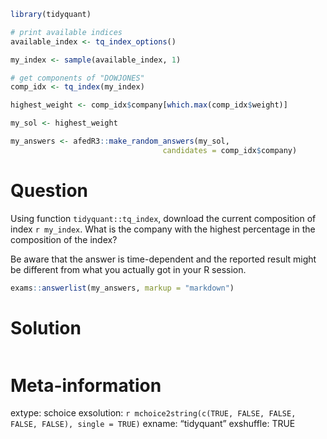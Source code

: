 ```r
library(tidyquant)

# print available indices
available_index <- tq_index_options()

my_index <- sample(available_index, 1)

# get components of "DOWJONES"
comp_idx <- tq_index(my_index)

highest_weight <- comp_idx$company[which.max(comp_idx$weight)]

my_sol <- highest_weight 
```

```r
my_answers <- afedR3::make_random_answers(my_sol, 
                                  candidates = comp_idx$company)
```

Question
========

Using function `tidyquant::tq_index`, download the current composition of index `r my_index`. What is the company with the highest percentage in the composition of the index? 

Be aware that the answer is time-dependent and the reported result might be different from what you actually got in your R session.

```r
exams::answerlist(my_answers, markup = "markdown")
```

Solution
================

```r
```


Meta-information
================
extype: schoice
exsolution: `r mchoice2string(c(TRUE, FALSE, FALSE, FALSE, FALSE), single = TRUE)`
exname: "tidyquant"
exshuffle: TRUE

